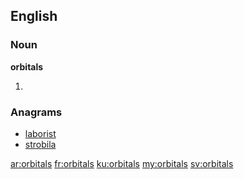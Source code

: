 ==English==

===Noun===
'''orbitals'''

# {{plural of|orbital}}

===Anagrams===
* [[laborist#English|laborist]]
* [[strobila#English|strobila]]

[[ar:orbitals]]
[[fr:orbitals]]
[[ku:orbitals]]
[[my:orbitals]]
[[sv:orbitals]]